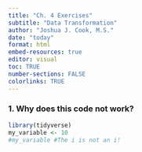 ```yaml
---
title: "Ch. 4 Exercises"
subtitle: "Data Transformation"
author: "Joshua J. Cook, M.S."
date: "today"
format: html
embed-resources: true
editor: visual
toc: TRUE
number-sections: FALSE
colorlinks: TRUE
---
```


### 1. Why does this code not work?

```r
library(tidyverse)
my_variable <- 10
#my_varıable #The i is not an i!
```
